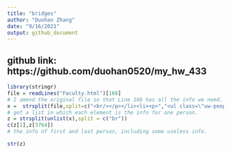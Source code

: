 ```yaml
---
title: "bridges"
author: "Duohan Zhang"
date: "9/16/2021"
output: github_document
---
```


## github link: https://github.com/duohan0520/my_hw_433
```r
library(stringr)
file = readLines("Faculty.html")[166]
# I amend the original file so that Line 166 has all the info we need.
x =  strsplit(file,split=c("<br/></p></li><li><p>","<ul class=\"uw-people\"><li><p>","<br/>"))
# get a list in which each element is the info for one person.
z = strsplit(unlist(x),split = c("br"))
c(z[1],z[3764])
# the info of first and last person, including some useless info.
```

```r
str(z)
```